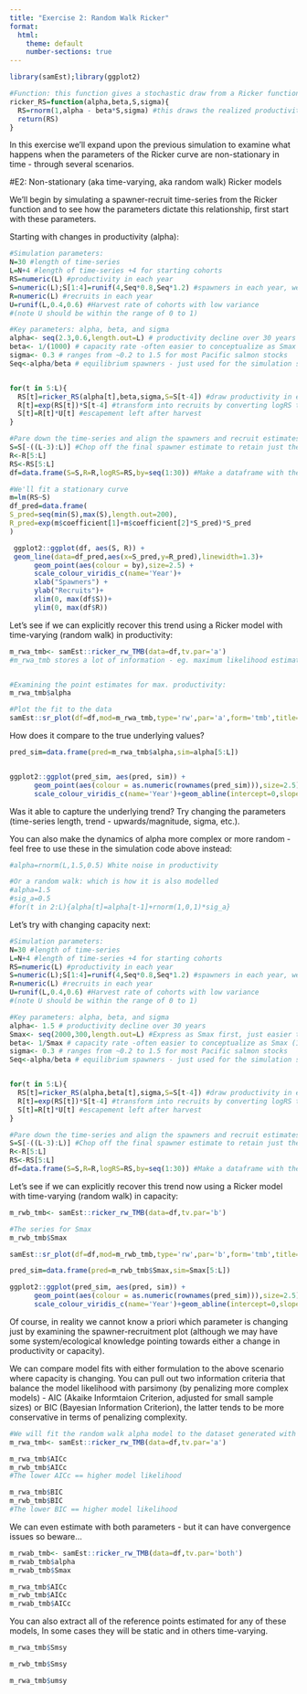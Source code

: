 ```yaml
---
title: "Exercise 2: Random Walk Ricker"
format:
  html:
    theme: default
    number-sections: true
---
```


```r
library(samEst);library(ggplot2)

#Function: this function gives a stochastic draw from a Ricker function with defined parameters
ricker_RS=function(alpha,beta,S,sigma){
  RS=rnorm(1,alpha - beta*S,sigma) #this draws the realized productivity (log RS) with the specified level of error
  return(RS)
}
```

In this exercise we'll expand upon the previous simulation to examine what happens when the parameters of the Ricker curve are non-stationary in time - through several scenarios.

#E2: Non-stationary (aka time-varying, aka random walk) Ricker models

We'll begin by simulating a spawner-recruit time-series from the Ricker function and to see how the parameters dictate this relationship, first start with these parameters.

Starting with changes in productivity (alpha):
```r
#Simulation parameters:
N=30 #length of time-series
L=N+4 #length of time-series +4 for starting cohorts
RS=numeric(L) #productivity in each year
S=numeric(L);S[1:4]=runif(4,Seq*0.8,Seq*1.2) #spawners in each year, we start with an initial escapement of 600 individuals
R=numeric(L) #recruits in each year
U=runif(L,0.4,0.6) #Harvest rate of cohorts with low variance 
#(note U should be within the range of 0 to 1)

#Key parameters: alpha, beta, and sigma
alpha<- seq(2.3,0.6,length.out=L) # productivity decline over 30 years
beta<- 1/(1000) # capacity rate -often easier to conceptualize as Smax (1/beta) as its far more interpretable
sigma<- 0.3 # ranges from ~0.2 to 1.5 for most Pacific salmon stocks
Seq<-alpha/beta # equilibrium spawners - just used for the simulation start points


for(t in 5:L){
  RS[t]=ricker_RS(alpha[t],beta,sigma,S=S[t-4]) #draw productivity in each year
  R[t]=exp(RS[t])*S[t-4] #transform into recruits by converting logRS to RS (recruits per spawner) times spawners
  S[t]=R[t]*U[t] #escapement left after harvest
}

#Pare down the time-series and align the spawners and recruit estimates (which are currently staggered 4 years)
S=S[-((L-3):L)] #Chop off the final spawner estimate to retain just the length L
R<-R[5:L]
RS<-RS[5:L]
df=data.frame(S=S,R=R,logRS=RS,by=seq(1:30)) #Make a dataframe with the required information for samEst

#We'll fit a stationary curve
m=lm(RS~S)
df_pred=data.frame(
S_pred=seq(min(S),max(S),length.out=200),
R_pred=exp(m$coefficient[1]+m$coefficient[2]*S_pred)*S_pred
)

 ggplot2::ggplot(df, aes(S, R)) +
 geom_line(data=df_pred,aes(x=S_pred,y=R_pred),linewidth=1.3)+
      geom_point(aes(colour = by),size=2.5) +
      scale_colour_viridis_c(name='Year')+
      xlab("Spawners") + 
      ylab("Recruits")+
      xlim(0, max(df$S))+
      ylim(0, max(df$R))
```

Let's see if we can explicitly recover this trend using a Ricker model with time-varying (random walk) in productivity:

```r
m_rwa_tmb<- samEst::ricker_rw_TMB(data=df,tv.par='a')
#m_rwa_tmb stores a lot of information - eg. maximum likelihood estimates for the different parameters, model code, etc.


#Examining the point estimates for max. productivity:
m_rwa_tmb$alpha

#Plot the fit to the data
samEst::sr_plot(df=df,mod=m_rwa_tmb,type='rw',par='a',form='tmb',title='simulation')

```

How does it compare to the true underlying values?

```r
pred_sim=data.frame(pred=m_rwa_tmb$alpha,sim=alpha[5:L])


ggplot2::ggplot(pred_sim, aes(pred, sim)) +
      geom_point(aes(colour = as.numeric(rownames(pred_sim))),size=2.5) +
      scale_colour_viridis_c(name='Year')+geom_abline(intercept=0,slope=1)
```

Was it able to capture the underlying trend? Try changing the parameters (time-series length, trend - upwards/magnitude, sigma, etc.).

You can also make the dynamics of alpha more complex or more random - feel free to use these in the simulation code above instead:
```r
#alpha=rnorm(L,1.5,0.5) White noise in productivity

#Or a random walk: which is how it is also modelled
#alpha=1.5
#sig_a=0.5
#for(t in 2:L){alpha[t]=alpha[t-1]+rnorm(1,0,1)*sig_a}
```

Let's try with changing capacity next:
```r
#Simulation parameters:
N=30 #length of time-series
L=N+4 #length of time-series +4 for starting cohorts
RS=numeric(L) #productivity in each year
S=numeric(L);S[1:4]=runif(4,Seq*0.8,Seq*1.2) #spawners in each year, we start with an initial escapement of 600 individuals
R=numeric(L) #recruits in each year
U=runif(L,0.4,0.6) #Harvest rate of cohorts with low variance 
#(note U should be within the range of 0 to 1)

#Key parameters: alpha, beta, and sigma
alpha<- 1.5 # productivity decline over 30 years
Smax<- seq(2000,300,length.out=L) #Express as Smax first, just easier to conceptualize
beta<- 1/Smax # capacity rate -often easier to conceptualize as Smax (1/beta) as its far more interpretable
sigma<- 0.3 # ranges from ~0.2 to 1.5 for most Pacific salmon stocks
Seq<-alpha/beta # equilibrium spawners - just used for the simulation start points


for(t in 5:L){
  RS[t]=ricker_RS(alpha,beta[t],sigma,S=S[t-4]) #draw productivity in each year
  R[t]=exp(RS[t])*S[t-4] #transform into recruits by converting logRS to RS (recruits per spawner) times spawners
  S[t]=R[t]*U[t] #escapement left after harvest
}

#Pare down the time-series and align the spawners and recruit estimates (which are currently staggered 4 years)
S=S[-((L-3):L)] #Chop off the final spawner estimate to retain just the length L
R<-R[5:L]
RS<-RS[5:L]
df=data.frame(S=S,R=R,logRS=RS,by=seq(1:30)) #Make a dataframe with the required information for samEst
```

Let's see if we can explicitly recover this trend now using a Ricker model with time-varying (random walk) in capacity:

```r
m_rwb_tmb<- samEst::ricker_rw_TMB(data=df,tv.par='b')

#The series for Smax
m_rwb_tmb$Smax

samEst::sr_plot(df=df,mod=m_rwb_tmb,type='rw',par='b',form='tmb',title='simulation')
```

```r
pred_sim=data.frame(pred=m_rwb_tmb$Smax,sim=Smax[5:L])

ggplot2::ggplot(pred_sim, aes(pred, sim)) +
      geom_point(aes(colour = as.numeric(rownames(pred_sim))),size=2.5) +
      scale_colour_viridis_c(name='Year')+geom_abline(intercept=0,slope=1)
```


Of course, in reality we cannot know a priori which parameter is changing just by examining the spawner-recruitment plot (although we may have some system/ecological knowledge pointing towards either a change in productivity or capacity).

We can compare model fits with either formulation to the above scenario where capacity is changing. You can pull out two information criteria that balance the model likelihood with parsimony (by penalizing more complex models) - AIC (Akaike Informtaion Criterion, adjusted for small sample sizes) or BIC (Bayesian Information Criterion), the latter tends to be more conservative in terms of penalizing complexity.

```r
#We will fit the random walk alpha model to the dataset generated with a capacity change
m_rwa_tmb<- samEst::ricker_rw_TMB(data=df,tv.par='a')

m_rwa_tmb$AICc
m_rwb_tmb$AICc
#The lower AICc == higher model likelihood

m_rwa_tmb$BIC
m_rwb_tmb$BIC
#The lower BIC == higher model likelihood
```


We can even estimate with both parameters - but it can have convergence issues so beware...

```r
m_rwab_tmb<- samEst::ricker_rw_TMB(data=df,tv.par='both')
m_rwab_tmb$alpha
m_rwab_tmb$Smax

m_rwa_tmb$AICc
m_rwb_tmb$AICc
m_rwab_tmb$AICc
```

You can also extract all of the reference points estimated for any of these models, In some cases they will be static and in others time-varying.
```r
m_rwa_tmb$Smsy

m_rwb_tmb$Smsy

m_rwa_tmb$umsy
```
